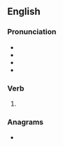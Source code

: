 ==English==

===Pronunciation===
* {{IPA|/ˈlɛnt/|lang=en}}
* {{audio|en-us-leant.ogg|Audio (US)|lang=en}}
* {{homophones|lang=en|lent|Lent}}
* {{rhymes|ɛnt|lang=en}}

===Verb===
{{head|en|verb form}}

# {{lb|en|chiefly|UK}} {{en-past of|lean}}

===Anagrams===
* {{anagrams|en|Antle|ental|laten}}